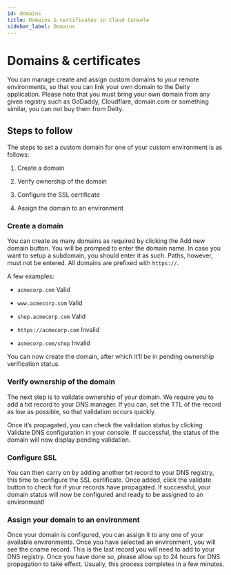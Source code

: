 ```yaml
---
id: domains
title: Domains & certificates in Cloud Console
sidebar_label: Domains
---
```



# Domains & certificates

You can manage create and assign custom domains to your remote environments, so that you can link your own domain to the Deity application. Please note that you must bring your own domain from any given registry such as GoDaddy, Cloudflare, domain.com or something similar, you can not buy them from Deity.

## Steps to follow
The steps to set a custom domain for one of your custom environment is as follows:

1. Create a domain

2. Verify ownership of the domain

3. Configure the SSL certificate

4. Assign the domain to an environment

### Create a domain
You can create as many domains as required by clicking the Add new domain button. You will be promped to enter the domain name. In case you want to setup a subdomain, you should enter it as such. Paths, however, must not be entered. All domains are prefixed with `https://`. 

A few examples:

- `acmecorp.com` <Badge variant="green">Valid</Badge>

- `www.acmecorp.com` <Badge variant="green">Valid</Badge>

- `shop.acmecorp.com`  <Badge variant="green">Valid</Badge>

- `https://acmecorp.com` <Badge variant="red">Invalid</Badge>

- `acmecorp.com/shop` <Badge variant="red">Invalid</Badge>

You can now create the domain, after which it’ll be in pending ownership verification status.

### Verify ownership of the domain
The next step is to validate ownership of your domain. We require you to add a txt record to your DNS manager. If you can, set the TTL of the record as low as possible, so that validation occurs quickly.

Once it’s propagated, you can check the validation status by clicking Validate DNS configuration in your console. If successful, the status of the domain will now display pending validation.

### Configure SSL
You can then carry on by adding another txt record to your DNS registry, this time to configure the SSL certificate. Once added, click the validate button to check for if your records have propagated. If successful, your domain status will now be configured and ready to be assigned to an environment!

### Assign your domain to an environment
Once your domain is configured, you can assign it to any one of your available environments. Once you have selected an environment, you will see the cname record. This is the last record you will need to add to your DNS registry. Once you have done so, please allow up to 24 hours for DNS propagation to take effect. Usually, this process completes in a few minutes.


